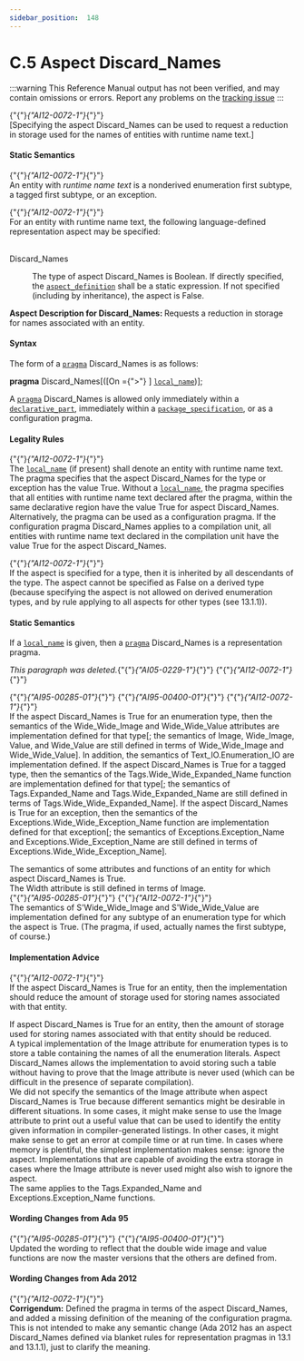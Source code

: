 ---
sidebar_position:  148
---

# C.5 Aspect Discard_Names

:::warning
This Reference Manual output has not been verified,
and may contain omissions or errors.
Report any problems on the [tracking issue](https://github.com/ada-lang-io/ada-lang-io/issues/20)
:::


<p>{"{"}<em>{"AI12-0072-1"}</em>{"}"} <br />[Specifying the aspect Discard_Names can be used to request a reduction in storage used for the names of entities with runtime name text.] <br /></p>


#### Static Semantics

<p>{"{"}<em>{"AI12-0072-1"}</em>{"}"} <br />An entity with <em>runtime name text</em> is a nonderived enumeration first subtype, a tagged first subtype, or an exception.<br /></p>

<p>{"{"}<em>{"AI12-0072-1"}</em>{"}"} <br />For an entity with runtime name text, the following language-defined representation aspect may be specified:<br /></p>

<dt><br/>Discard_Names</dt>
<dl>
<dd>The type of aspect Discard_Names is Boolean. If directly specified, the <code><a href="../AA-13/AA-13.1#S0348">aspect_definition</a></code> shall be a static expression. If not specified (including by inheritance), the aspect is False.<br /></dd>
</dl>
<Admonition type="aarm" aarm="note" title="Note: ">
<strong>Aspect Description for </strong><strong>Discard_Names: </strong>Requests a reduction in storage for names associated with an entity.<br /></Admonition>


#### Syntax

<p>The form of a <code><a href="../AA-2/AA-2.8#S0019">pragma</a></code> Discard_Names is as follows: <br /></p>

<p>  <strong>pragma</strong> Discard_Names[([On ={">"} ] <code><a href="../AA-13/AA-13.1#S0345">local_name</a></code>)];<br /></p>

<p>A <code><a href="../AA-2/AA-2.8#S0019">pragma</a></code> Discard_Names is allowed only immediately within a <code><a href="../AA-3/AA-3.11#S0086">declarative_part</a></code>, immediately within a <code><a href="../AA-7/AA-7.1#S0230">package_specification</a></code>, or as a configuration pragma. <br /></p>


#### Legality Rules

<p>{"{"}<em>{"AI12-0072-1"}</em>{"}"} <br />The <code><a href="../AA-13/AA-13.1#S0345">local_name</a></code> (if present) shall denote an entity with runtime name text. The pragma specifies that the aspect Discard_Names for the type or exception has the value True. Without a <code><a href="../AA-13/AA-13.1#S0345">local_name</a></code>, the pragma specifies that all entities with runtime name text declared after the pragma, within the same declarative region have the value True for aspect Discard_Names. Alternatively, the pragma can be used as a configuration pragma. If the configuration pragma Discard_Names applies to a compilation unit, all entities with runtime name text declared in the compilation unit have the value True for the aspect Discard_Names.<br /></p>

<Admonition type="aarm" aarm="ramification" title="Ramification: ">
<strong></strong>{"{"}<em>{"AI12-0072-1"}</em>{"}"} <br />If the aspect is specified for a type, then it is inherited by all descendants of the type. The aspect cannot be specified as False on a derived type (because specifying the aspect is not allowed on derived enumeration types, and by rule applying to all aspects for other types (see 13.1.1)). <br /></Admonition>


#### Static Semantics

<p>If a <code><a href="../AA-13/AA-13.1#S0345">local_name</a></code> is given, then a <code><a href="../AA-2/AA-2.8#S0019">pragma</a></code> Discard_Names is a representation pragma.<br /></p>

<Admonition type="aarm" aarm="note" title="Note: ">
<em>This paragraph was deleted.</em>{"{"}<em>{"AI05-0229-1"}</em>{"}"} {"{"}<em>{"AI12-0072-1"}</em>{"}"} <br /></Admonition>

<p>{"{"}<em>{"AI95-00285-01"}</em>{"}"} {"{"}<em>{"AI95-00400-01"}</em>{"}"} {"{"}<em>{"AI12-0072-1"}</em>{"}"} <br />If the aspect Discard_Names is True for an enumeration type, then the semantics of the Wide_Wide_Image and Wide_Wide_Value attributes are implementation defined for that type[; the semantics of Image, Wide_Image, Value, and Wide_Value are still defined in terms of Wide_Wide_Image and Wide_Wide_Value]. In addition, the semantics of Text_IO.Enumeration_IO are implementation defined. If the aspect Discard_Names is True for a tagged type, then the semantics of the Tags.Wide_Wide_Expanded_Name function are implementation defined for that type[; the semantics of Tags.Expanded_Name and Tags.Wide_Expanded_Name are still defined in terms of Tags.Wide_Wide_Expanded_Name]. If the aspect Discard_Names is True for an exception, then the semantics of the Exceptions.Wide_Wide_Exception_Name function are implementation defined for that exception[; the semantics of Exceptions.Exception_Name and Exceptions.Wide_Exception_Name are still defined in terms of Exceptions.Wide_Wide_Exception_Name].<br /></p>

<Admonition type="aarm" aarm="implementation-defined" title="Implementation defined: ">
<strong></strong>The semantics of some attributes and functions of an entity for which aspect Discard_Names is True.<br /></Admonition>

<Admonition type="aarm" aarm="ramification" title="Ramification: ">
<strong></strong>The Width attribute is still defined in terms of Image.<br /></Admonition>

<Admonition type="aarm" aarm="note" title="Note: ">
{"{"}<em>{"AI95-00285-01"}</em>{"}"} {"{"}<em>{"AI12-0072-1"}</em>{"}"} <br />The semantics of S'Wide_Wide_Image and S'Wide_Wide_Value are implementation defined for any subtype of an enumeration type for which the aspect is True. (The pragma, if used, actually names the first subtype, of course.) <br /></Admonition>


#### Implementation Advice

<p>{"{"}<em>{"AI12-0072-1"}</em>{"}"} <br />If the aspect Discard_Names is True for an entity, then the implementation should reduce the amount of storage used for storing names associated with that entity. <br /></p>

<Admonition type="aarm" aarm="implementation-advice" title="Implementation Advice">
<strong></strong>If aspect Discard_Names is True for an entity, then the amount of storage used for storing names associated with that entity should be reduced.<br /></Admonition>

<Admonition type="aarm" aarm="reason" title="Reason: ">
<strong></strong>A typical implementation of the Image attribute for enumeration types is to store a table containing the names of all the enumeration literals. Aspect Discard_Names allows the implementation to avoid storing such a table without having to prove that the Image attribute is never used (which can be difficult in the presence of separate compilation).<br /></Admonition>

<Admonition type="aarm" aarm="note" title="Note: ">
We did not specify the semantics of the Image attribute when aspect Discard_Names is True because different semantics might be desirable in different situations. In some cases, it might make sense to use the Image attribute to print out a useful value that can be used to identify the entity given information in compiler-generated listings. In other cases, it might make sense to get an error at compile time or at run time. In cases where memory is plentiful, the simplest implementation makes sense: ignore the aspect. Implementations that are capable of avoiding the extra storage in cases where the Image attribute is never used might also wish to ignore the aspect.<br /></Admonition>

<Admonition type="aarm" aarm="note" title="Note: ">
The same applies to the Tags.Expanded_Name and Exceptions.Exception_Name functions. <br /></Admonition>


#### Wording Changes from Ada 95

<Admonition type="aarm" aarm="note" title="Note: ">
{"{"}<em>{"AI95-00285-01"}</em>{"}"} {"{"}<em>{"AI95-00400-01"}</em>{"}"} <br />Updated the wording to reflect that the double wide image and value functions are now the master versions that the others are defined from. <br /></Admonition>


#### Wording Changes from Ada 2012

<Admonition type="aarm" aarm="note" title="Note: ">
{"{"}<em>{"AI12-0072-1"}</em>{"}"} <strong><br />Corrigendum:</strong> Defined the pragma in terms of the aspect Discard_Names, and added a missing definition of the meaning of the configuration pragma. This is not intended to make any semantic change (Ada 2012 has an aspect Discard_Names defined via blanket rules for representation pragmas in 13.1 and 13.1.1), just to clarify the meaning. <br /></Admonition>

